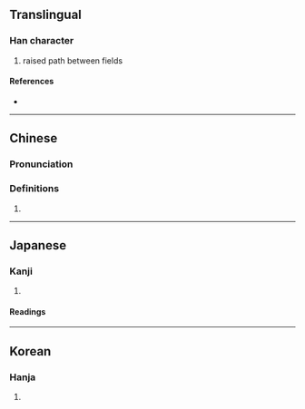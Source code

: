 {{character info/new}}
==Translingual==

===Han character===
{{Han char|rn=102|rad=田|as=02|sn=7|four=|canj=WMN,XWMN|ids=⿱田丁}}

# raised path between fields

====References====
* {{Han ref|kx=0759.081|hdz=42528.051|uh=753C|ud=30012}}

----

==Chinese==
{{zh-forms}}

===Pronunciation===
{{zh-pron
|m=tǐng
|c=
|cat=
}}

===Definitions===
{{zh-hanzi}}

# {{rfdef|zh}}

----

==Japanese==

===Kanji===
{{ja-kanji|grade=|rs=田02}}

# {{alternative form of|ja|町}}

====Readings====
{{ja-readings|on=[[ちょう]] (chō), [[てい]] (tei)|kun=[[まち]] (machi)|nanori=}}

----

==Korean==

===Hanja===
{{ko-hanja|hangeul=정|eumhun=}}

# {{rfdef|ko|sort=田02}}